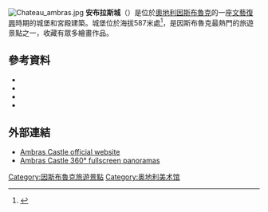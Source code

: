 {{expand|time=2015-01-04T12:10:25+00:00}}
{{refimprove|time=2015-01-04T12:10:25+00:00}}
[[File:Chateau_ambras.jpg|thumb]]
'''安布拉斯城'''（{{lang-de|Schloss Ambras}}）是位於[[奧地利|奧地利]][[因斯布魯克|因斯布魯克]]的一座[[文藝復興|文藝復興]]時期的城堡和宮殿建築。城堡位於海拔587米處<ref>{{Cite web |url=http://elevationmap.net/luigenstrae-26-6020-innsbruck-austria?latlngs=%2847.256524745274554,11.43429491667166%29 |title=Ambras Castle Elevation and Location |access-date=2015-01-04 |archive-date=2020-09-22 |archive-url=https://web.archive.org/web/20200922213746/https://elevationmap.net/luigenstrae-26-6020-innsbruck-austria?latlngs=%2847.256524745274554,11.43429491667166%29 |dead-url=no }}</ref>，是因斯布魯克最熱門的旅遊景點之一，收藏有眾多繪畫作品。

==參考資料==
{{reflist}}
* {{cite book|last=Bousfield |first=Jonathan |last2=Humphreys |first2=Rob |title=The Rough Guide to Austria |url=https://archive.org/details/roughguidetoaust00hump |edition=Fourth |publisher=Rough Guides |location=London |date=2008 |page=[https://archive.org/details/roughguidetoaust00hump/page/n480 471]–473 |isbn=978-1858280592}}
* {{cite book|last=Garber |first=Joseph |title=Schloß Ambras: Die Kunst in Tirol |publisher=Benno Filser |location=Vienna |year=1928 |isbn=}}
* {{cite book|last=Schneider |first=Elisabeth |title=Schloss Ambras und seine Sammlungen |publisher=Schnell & Steiner |location=Regensburg |year=1981 |isbn=}}
* {{cite book|last=Weller |first=Franz |title=Die kaiserlichen Burgen und Schlösser in Wort und Bild |publisher=Hof-Buchdruckerei |location=Vienna |year=1880 |isbn=0-00-322171-7}}

==外部連結==
{{commons category|Ambras Castle}}
*[http://www.schlossambras-innsbruck.at/en/?cHash=dfb045333efd096a1ea1afd262c4a608 Ambras Castle official website] {{Wayback|url=http://www.schlossambras-innsbruck.at/en/?cHash=dfb045333efd096a1ea1afd262c4a608 |date=20130707074231 }}
*[https://web.archive.org/web/20141101142106/http://www.360pano.eu/ambras/ Ambras Castle 360° fullscreen panoramas]

{{Authority control}}

[[Category:因斯布魯克旅遊景點|Category:因斯布魯克旅遊景點]]
[[Category:奥地利美术馆|Category:奥地利美术馆]]